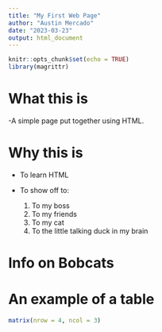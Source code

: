 ```yaml
---
title: "My First Web Page"
author: "Austin Mercado"
date: "2023-03-23"
output: html_document
---
```


```r
knitr::opts_chunk$set(echo = TRUE)
library(magrittr)
```

# What this is
-A simple page put together using HTML.

# Why this is
- To learn HTML

- To show off to:

    1. To my boss
    2. To my friends
    3. To my cat
    4. To the little talking duck in my brain

# Info on Bobcats


# An example of a table
```r
matrix(nrow = 4, ncol = 3)
```
